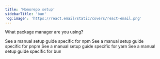 ```yaml
---
title: 'Monorepo setup'
sidebarTitle: 'bun'
'og:image': 'https://react.email/static/covers/react-email.png'
---
```


What package manager are you using?

<CardGroup>
  <Card icon="arrow-up-right-from-square" title="npm" href="/getting-started/monorepo-setup/npm">
    See a manual setup guide specific for npm
  </Card>
  <Card icon="arrow-up-right-from-square" title="pnpm" href="/getting-started/monorepo-setup/pnpm">
    See a manual setup guide specific for pnpm
  </Card>
  <Card icon="arrow-up-right-from-square" title="yarn" href="/getting-started/monorepo-setup/yarn">
    See a manual setup guide specific for yarn
  </Card>
  <Card icon="arrow-up-right-from-square" title="bun" href="/getting-started/monorepo-setup/bun">
    See a manual setup guide specific for bun
  </Card>
</CardGroup>
